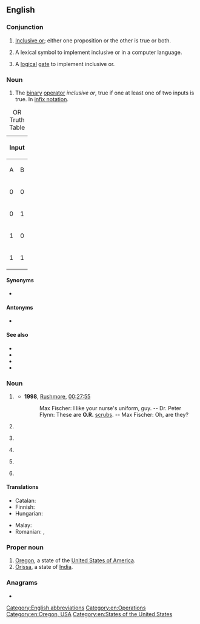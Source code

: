 {{also|Appendix:Variations of "or"}}
{{wikipedia}}
==English==

===Conjunction===
{{en-con}}

# {{lb|en|logic}} [[inclusive or|Inclusive or]]; either one proposition or the other is true or both.
# {{lb|en|computer science}} A lexical symbol to implement inclusive or in a computer language.
# {{lb|en|electrical engineering}} A [[logical]] [[gate]] to implement inclusive or.

===Noun===
{{en-noun|-}}

# {{lb|en|logic}} The [[binary]] [[operator]] ''inclusive or'', true if one at least one of two inputs is true. In [[infix notation]].
{| class="wikitable" style="clear:right; float:right; width:248px"
|+ OR Truth Table
|-
!colspan="2" | Input !! rowspan="2" | Output
|-
!A !! B
|-
| 0 || 0 || 0
|-
| 0 || 1 || 1
|-
| 1 || 0 || 1
|-
| 1 || 1 || 1
|}

====Synonyms====
* {{l|en|∨}}

====Antonyms====
* {{l|en|NOR}}

====See also====
* {{l|en|AND}}
* {{l|en|XOR}}
* {{l|en|NAND}}
* {{l|en|NOT}}

===Noun===
{{en-noun|~}}

# {{lb|en|healthcare|countable}} {{initialism of|en|operating room}}
#* '''1998''', [[w:Rushmore (film)|Rushmore]], [[q:Rushmore|00:27:55]]
#*: Max Fischer: I like your nurse's uniform, guy. -- Dr. Peter Flynn: These are '''O.R.''' [[scrubs]]. -- Max Fischer: Oh, are they?
# {{lb|en|sciences|uncountable}} {{initialism of|en|operations research}}
# {{lb|en|sports|countable}} {{initialism of|en|[[Olympic]] [[record|Record]]}}
#: {{cot|en|OB|WR|CR|TR|NR}}
# {{lb|en|anatomy|countable}} {{initialism of|en|[[odorant]] [[receptor]]}}
# {{lb|en|anatomy|countable}} {{initialism of|en|w:olfactory receptor}}
# {{lb|en|Wiktionary and WMF jargon}} {{initialism of|en|original research}}

====Translations====
{{trans-top|logic: (noun sense)}}
* Catalan: {{t+|ca|OR|f}}
* Finnish: {{t|fi|TAI}}
* Hungarian: {{t|hu|VAGY}}
{{trans-mid}}
* Malay: {{t|ms|ATAU}}
* Romanian: {{t|ro|SAU}}, {{t|ro|OR}}
{{trans-bottom}}

===Proper noun===
{{en-proper noun}}

# [[Oregon]], a state of the [[United States of America]].
# [[Orissa]], a state of [[India]].

===Anagrams===
* {{anagrams|en|a=or|R&O|RO|r/o}}

[[Category:English abbreviations]]
[[Category:en:Operations]]
[[Category:en:Oregon, USA]]
[[Category:en:States of the United States]]